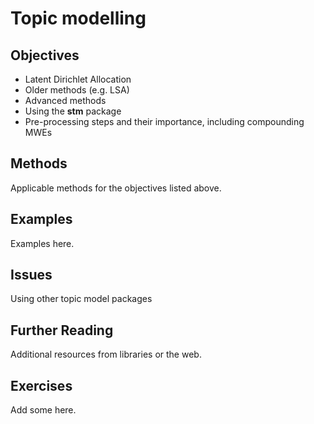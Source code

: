 # Topic modelling {#ml-topicmodels}

## Objectives

- Latent Dirichlet Allocation
- Older methods (e.g. LSA)
- Advanced methods
- Using the **stm** package
- Pre-processing steps and their importance, including compounding MWEs

## Methods

Applicable methods for the objectives listed above.

## Examples

Examples here.

## Issues

Using other topic model packages

## Further Reading

Additional resources from libraries or the web.

## Exercises

Add some here.
